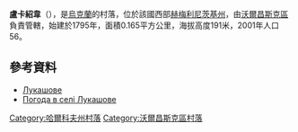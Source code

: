 {{coord|50|19|35|N|37|25|25|E|scale:100000_region:UA|display=title}}

'''盧卡紹韋'''（{{lang-uk|Лукашове}}），是[[烏克蘭|烏克蘭]]的村落，位於該國西部[[赫梅利尼茨基州|赫梅利尼茨基州]]，由[[沃爾昌斯克區|沃爾昌斯克區]]負責管轄，始建於1795年，面積0.165平方公里，海拔高度191米，2001年人口56。

==參考資料==
*[http://gska2.rada.gov.ua/pls/z7502/A005?rdat1=09.01.2009&rf7571=32810 Лукашове]{{dead link|date=2018年4月 |bot=InternetArchiveBot |fix-attempted=yes }}
* [http://weather.in.ua/ua/har'kovskaja/14020 Погода в селі Лукашове] {{Wayback|url=http://weather.in.ua/ua/har%27kovskaja/14020 |date=20160323024910 }}

{{DEFAULTSORT:Лукашове}}
[[Category:哈爾科夫州村落|Category:哈爾科夫州村落]]
[[Category:沃爾昌斯克區村落|Category:沃爾昌斯克區村落]]


{{Kharkiv-geo-stub}}